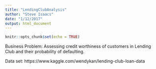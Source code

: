 ```yaml
---
title: "LendingClubAnalysis"
author: "Steve Isaacs"
date: "1/12/2017"
output: html_document
---
```


```r
knitr::opts_chunk$set(echo = TRUE)
```

Business Problem: Assessing credit worthiness of customers in Lending Club and their probability of defaulting.

Data set: https://www.kaggle.com/wendykan/lending-club-loan-data
